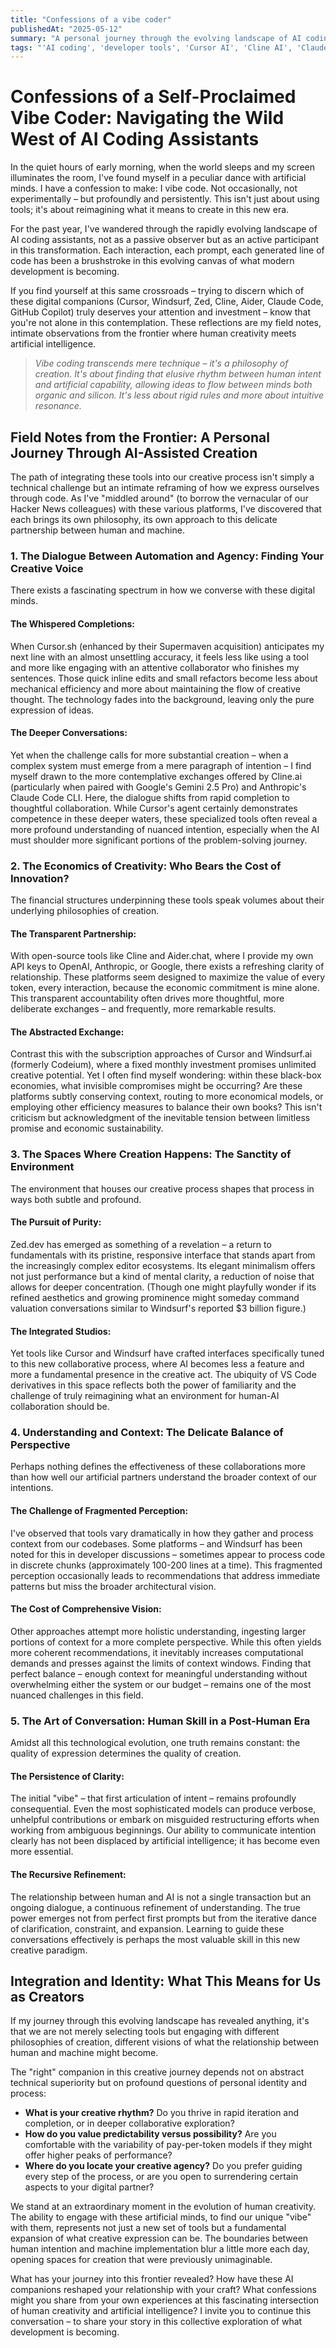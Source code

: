 ```yaml
---
title: "Confessions of a vibe coder"
publishedAt: "2025-05-12"
summary: "A personal journey through the evolving landscape of AI coding tools in 2025, exploring how these technologies reshape our creative process and professional identity as developers."
tags: "'AI coding', 'developer tools', 'Cursor AI', 'Cline AI', 'Claude Code', 'Zed', 'Windsurf', 'coding assistants', 'developer identity', 'prompt engineering'"
---
```


# Confessions of a Self-Proclaimed Vibe Coder: Navigating the Wild West of AI Coding Assistants

In the quiet hours of early morning, when the world sleeps and my screen illuminates the room, I've found myself in a peculiar dance with artificial minds. I have a confession to make: I vibe code. Not occasionally, not experimentally – but profoundly and persistently. This isn't just about using tools; it's about reimagining what it means to create in this new era.

For the past year, I've wandered through the rapidly evolving landscape of AI coding assistants, not as a passive observer but as an active participant in this transformation. Each interaction, each prompt, each generated line of code has been a brushstroke in this evolving canvas of what modern development is becoming.

If you find yourself at this same crossroads – trying to discern which of these digital companions (Cursor, Windsurf, Zed, Cline, Aider, Claude Code, GitHub Copilot) truly deserves your attention and investment – know that you're not alone in this contemplation. These reflections are my field notes, intimate observations from the frontier where human creativity meets artificial intelligence.

> *Vibe coding transcends mere technique – it's a philosophy of creation. It's about finding that elusive rhythm between human intent and artificial capability, allowing ideas to flow between minds both organic and silicon. It's less about rigid rules and more about intuitive resonance.*

## Field Notes from the Frontier: A Personal Journey Through AI-Assisted Creation

The path of integrating these tools into our creative process isn't simply a technical challenge but an intimate reframing of how we express ourselves through code. As I've "middled around" (to borrow the vernacular of our Hacker News colleagues) with these various platforms, I've discovered that each brings its own philosophy, its own approach to this delicate partnership between human and machine.

### 1. The Dialogue Between Automation and Agency: Finding Your Creative Voice

There exists a fascinating spectrum in how we converse with these digital minds.

#### The Whispered Completions:
When Cursor.sh (enhanced by their Supermaven acquisition) anticipates my next line with an almost unsettling accuracy, it feels less like using a tool and more like engaging with an attentive collaborator who finishes my sentences. Those quick inline edits and small refactors become less about mechanical efficiency and more about maintaining the flow of creative thought. The technology fades into the background, leaving only the pure expression of ideas.

#### The Deeper Conversations:
Yet when the challenge calls for more substantial creation – when a complex system must emerge from a mere paragraph of intention – I find myself drawn to the more contemplative exchanges offered by Cline.ai (particularly when paired with Google's Gemini 2.5 Pro) and Anthropic's Claude Code CLI. Here, the dialogue shifts from rapid completion to thoughtful collaboration. While Cursor's agent certainly demonstrates competence in these deeper waters, these specialized tools often reveal a more profound understanding of nuanced intention, especially when the AI must shoulder more significant portions of the problem-solving journey.

### 2. The Economics of Creativity: Who Bears the Cost of Innovation?

The financial structures underpinning these tools speak volumes about their underlying philosophies of creation.

#### The Transparent Partnership:
With open-source tools like Cline and Aider.chat, where I provide my own API keys to OpenAI, Anthropic, or Google, there exists a refreshing clarity of relationship. These platforms seem designed to maximize the value of every token, every interaction, because the economic commitment is mine alone. This transparent accountability often drives more thoughtful, more deliberate exchanges – and frequently, more remarkable results.

#### The Abstracted Exchange:
Contrast this with the subscription approaches of Cursor and Windsurf.ai (formerly Codeium), where a fixed monthly investment promises unlimited creative potential. Yet I often find myself wondering: within these black-box economies, what invisible compromises might be occurring? Are these platforms subtly conserving context, routing to more economical models, or employing other efficiency measures to balance their own books? This isn't criticism but acknowledgment of the inevitable tension between limitless promise and economic sustainability.

### 3. The Spaces Where Creation Happens: The Sanctity of Environment

The environment that houses our creative process shapes that process in ways both subtle and profound.

#### The Pursuit of Purity:
Zed.dev has emerged as something of a revelation – a return to fundamentals with its pristine, responsive interface that stands apart from the increasingly complex editor ecosystems. Its elegant minimalism offers not just performance but a kind of mental clarity, a reduction of noise that allows for deeper concentration. (Though one might playfully wonder if its refined aesthetics and growing prominence might someday command valuation conversations similar to Windsurf's reported $3 billion figure.)

#### The Integrated Studios:
Yet tools like Cursor and Windsurf have crafted interfaces specifically tuned to this new collaborative process, where AI becomes less a feature and more a fundamental presence in the creative act. The ubiquity of VS Code derivatives in this space reflects both the power of familiarity and the challenge of truly reimagining what an environment for human-AI collaboration should be.

### 4. Understanding and Context: The Delicate Balance of Perspective

Perhaps nothing defines the effectiveness of these collaborations more than how well our artificial partners understand the broader context of our intentions.

#### The Challenge of Fragmented Perception:
I've observed that tools vary dramatically in how they gather and process context from our codebases. Some platforms – and Windsurf has been noted for this in developer discussions – sometimes appear to process code in discrete chunks (approximately 100-200 lines at a time). This fragmented perception occasionally leads to recommendations that address immediate patterns but miss the broader architectural vision.

#### The Cost of Comprehensive Vision:
Other approaches attempt more holistic understanding, ingesting larger portions of context for a more complete perspective. While this often yields more coherent recommendations, it inevitably increases computational demands and presses against the limits of context windows. Finding that perfect balance – enough context for meaningful understanding without overwhelming either the system or our budget – remains one of the most nuanced challenges in this field.

### 5. The Art of Conversation: Human Skill in a Post-Human Era

Amidst all this technological evolution, one truth remains constant: the quality of expression determines the quality of creation.

#### The Persistence of Clarity:
The initial "vibe" – that first articulation of intent – remains profoundly consequential. Even the most sophisticated models can produce verbose, unhelpful contributions or embark on misguided restructuring efforts when working from ambiguous beginnings. Our ability to communicate intention clearly has not been displaced by artificial intelligence; it has become even more essential.

#### The Recursive Refinement:
The relationship between human and AI is not a single transaction but an ongoing dialogue, a continuous refinement of understanding. The true power emerges not from perfect first prompts but from the iterative dance of clarification, constraint, and expansion. Learning to guide these conversations effectively is perhaps the most valuable skill in this new creative paradigm.

## Integration and Identity: What This Means for Us as Creators

If my journey through this evolving landscape has revealed anything, it's that we are not merely selecting tools but engaging with different philosophies of creation, different visions of what the relationship between human and machine might become.

The "right" companion in this creative journey depends not on abstract technical superiority but on profound questions of personal identity and process:

- **What is your creative rhythm?** Do you thrive in rapid iteration and completion, or in deeper collaborative exploration?
- **How do you value predictability versus possibility?** Are you comfortable with the variability of pay-per-token models if they might offer higher peaks of performance?
- **Where do you locate your creative agency?** Do you prefer guiding every step of the process, or are you open to surrendering certain aspects to your digital partner?

We stand at an extraordinary moment in the evolution of human creativity. The ability to engage with these artificial minds, to find our unique "vibe" with them, represents not just a new set of tools but a fundamental expansion of what creative expression can be. The boundaries between human intention and machine implementation blur a little more each day, opening spaces for creation that were previously unimaginable.

What has your journey into this frontier revealed? How have these AI companions reshaped your relationship with your craft? What confessions might you share from your own experiences at this fascinating intersection of human creativity and artificial intelligence? I invite you to continue this conversation – to share your story in this collective exploration of what development is becoming.

